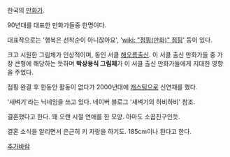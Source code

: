 한국의 [[만화가]].

90년대를 대표한 만화가들중 한명이다.

대표작으로는 '행복은 선착순이 아니잖아요', '[[wiki: "점핑(만화)" 점핑]]' 등이 있다.

크고 시원한 그림체가 인상적이며, 동인 서클 [[해오름]]출신. 이 서클 출신 만화가들 중 가장 큰형에 해당하는 듯하며 '''박상용식 그림체'''가 이 서클 출신 만화가들에게 지대한 영향을 주었다.

점핑 완결 후 한동안 활동이 없다가 2000년대에 [[캐스팅]]으로 신연재를 했다.

'새벼기'라는 닉네임을 쓰고 있다. 네이버 블로그 '새벼기의 하비하비' 참조.

결혼했다고 한다. 꽤 오랜 시절 연애를 한 모양. 아마도 소꿉친구인듯.

결혼 소식을 알리면서 은근히 키 자랑을 하기도. 185cm이나 된다고 한다.

[[추가바람]]
